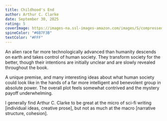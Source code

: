 ```yaml
---
title: Childhood's End
author: Arthur C. Clarke
date: September 30, 2025
rating: 5
coverImage: https://images-na.ssl-images-amazon.com/images/S/compressed.photo.goodreads.com/books/1664330411i/448391.jpg
spineColor: "#6B7F3B"
textColor: "#FFF"
---
```


An alien race far more technologically advanced than humanity descends on earth and takes control of human society. They transform society for the better, though their intentions are initially unclear and are slowly revealed throughout the book.

A unique premise, and many interesting ideas about what human society could look like in the hands of a far more intelligent and benevolent group in absolute power. The overall plot feels somewhat contrived and the mystery payoff underwhelming.

I generally find Arthur C. Clarke to be great at the micro of sci-fi writing [individual ideas, creative prose], but not as much at the macro [narrative structure, cohesion].
